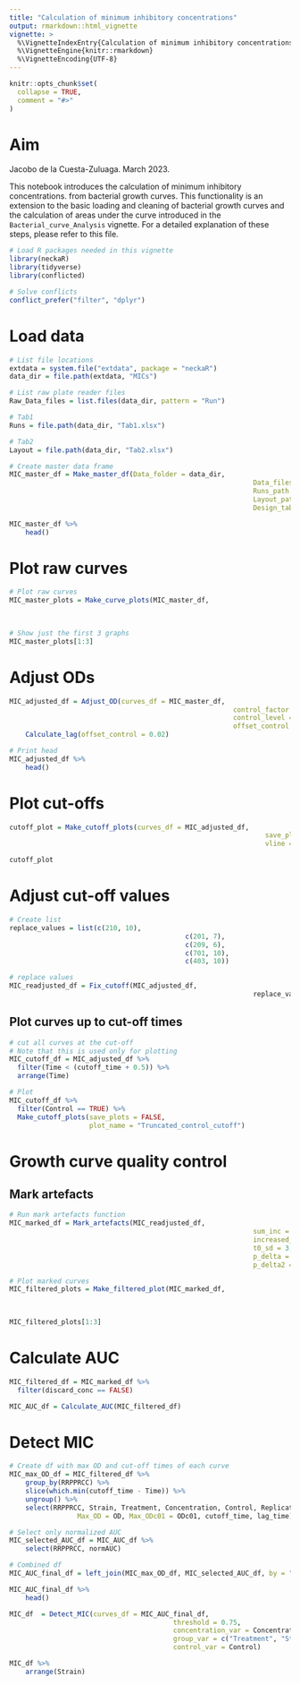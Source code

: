 ```yaml
---
title: "Calculation of minimum inhibitory concentrations"
output: rmarkdown::html_vignette
vignette: >
  %\VignetteIndexEntry{Calculation of minimum inhibitory concentrations}
  %\VignetteEngine{knitr::rmarkdown}
  %\VignetteEncoding{UTF-8}
---
```


```r
knitr::opts_chunk$set(
  collapse = TRUE,
  comment = "#>"
)
```

# Aim
Jacobo de la Cuesta-Zuluaga. March 2023.

This notebook introduces the calculation of minimum inhibitory concentrations. 
from bacterial growth curves. This functionality is an extension to the basic
loading and cleaning of bacterial growth curves and the calculation of areas under
the curve introduced in the `Bacterial_curve_Analysis` vignette. For a detailed
explanation of these steps, please refer to this file.

```r
# Load R packages needed in this vignette
library(neckaR)
library(tidyverse)
library(conflicted)
```

```r
# Solve conflicts
conflict_prefer("filter", "dplyr")
```

# Load data
```r
# List file locations
extdata = system.file("extdata", package = "neckaR")
data_dir = file.path(extdata, "MICs")

# List raw plate reader files
Raw_Data_files = list.files(data_dir, pattern = "Run")

# Tab1
Runs = file.path(data_dir, "Tab1.xlsx")

# Tab2
Layout = file.path(data_dir, "Tab2.xlsx")
```

```r
# Create master data frame
MIC_master_df = Make_master_df(Data_folder = data_dir, 
															 Data_files = Raw_Data_files, 
															 Runs_path = Runs, 
															 Layout_path = Layout, 
															 Design_tab_col = "Design")

```
```r
MIC_master_df %>% 
	head()
```
# Plot raw curves
```r
# Plot raw curves
MIC_master_plots = Make_curve_plots(MIC_master_df, 
																		save_plots = FALSE,
																		replicate_variable = "Replicate")

# Show just the first 3 graphs
MIC_master_plots[1:3]
```

# Adjust ODs
```r
MIC_adjusted_df = Adjust_OD(curves_df = MIC_master_df, 
														control_factor = "Treatment", 
														control_level = "Water", 
														offset_control = 0.02) %>% 
	Calculate_lag(offset_control = 0.02)

# Print head
MIC_adjusted_df %>% 
	head()
```

# Plot cut-offs 
```r
cutoff_plot = Make_cutoff_plots(curves_df = MIC_adjusted_df, 
																save_plots = FALSE,  
																vline = "cutoff")

cutoff_plot
```

# Adjust cut-off values
```r
# Create list
replace_values = list(c(210, 10),
											c(201, 7),
											c(209, 6),
											c(701, 10),
											c(403, 10))

# replace values
MIC_readjusted_df = Fix_cutoff(MIC_adjusted_df, 
															 replace_values)
```

## Plot curves up to cut-off times
```r
# cut all curves at the cut-off
# Note that this is used only for plotting
MIC_cutoff_df = MIC_adjusted_df %>% 
  filter(Time < (cutoff_time + 0.5)) %>%
  arrange(Time)

# Plot
MIC_cutoff_df %>% 
  filter(Control == TRUE) %>% 
  Make_cutoff_plots(save_plots = FALSE,  
                    plot_name = "Truncated_control_cutoff")
```
# Growth curve quality control
## Mark artefacts

```r
# Run mark artefacts function
MIC_marked_df = Mark_artefacts(MIC_readjusted_df,
															 sum_inc = 3,
															 increased_sd = 2,
															 t0_sd = 3,
															 p_delta = 1e-3,
															 p_delta2 = 1e-3)
```

```r
# Plot marked curves
MIC_filtered_plots = Make_filtered_plot(MIC_marked_df,
																				save_plots = FALSE,
																				replicate_variable = "Replicate")

MIC_filtered_plots[1:3]

```

# Calculate AUC
```r
MIC_filtered_df = MIC_marked_df %>% 
  filter(discard_conc == FALSE)
```

```r
MIC_AUC_df = Calculate_AUC(MIC_filtered_df)
```

# Detect MIC
```r
# Create df with max OD and cut-off times of each curve
MIC_max_OD_df = MIC_filtered_df %>% 
	group_by(RRPPRCC) %>% 
	slice(which.min(cutoff_time - Time)) %>% 
	ungroup() %>% 
	select(RRPPRCC, Strain, Treatment, Concentration, Control, Replicate, 
				 Max_OD = OD, Max_ODc01 = ODc01, cutoff_time, lag_time)  

# Select only normalized AUC
MIC_selected_AUC_df = MIC_AUC_df %>% 
	select(RRPPRCC, normAUC)

# Combined df
MIC_AUC_final_df = left_join(MIC_max_OD_df, MIC_selected_AUC_df, by = "RRPPRCC")

MIC_AUC_final_df %>% 
	head()
```

```r
MIC_df  = Detect_MIC(curves_df = MIC_AUC_final_df, 
										 threshold = 0.75, 
										 concentration_var = Concentration, 
										 group_var = c("Treatment", "Strain"), 
										 control_var = Control)
```

```r
MIC_df %>% 
	arrange(Strain)
```

